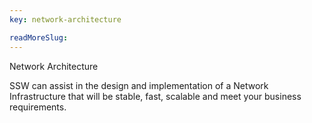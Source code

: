 ```yaml
---
key: network-architecture

readMoreSlug:
---
```


Network Architecture

SSW can assist in the design and implementation of a Network Infrastructure that will be stable, fast, scalable and meet your business requirements.
